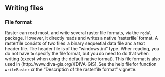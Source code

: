 
## Writing files

### File format

Raster can read most, and write several raster file formats, via the ```rgdal``` package. However, it directly reads and writes a native 'rasterfile' format. A rasterfile consists of two files: a binary sequential data file and a text header file. The header file is of the "windows .ini" type. When reading, you do not have to specify the file format, but you do need to do that when writing (except when using the default native format). This file format is also used in (http://www.diva-gis.org/)[DIVA-GIS]. See the help file for function `writeRaster` or the "Description of the rasterfile format" vignette.

